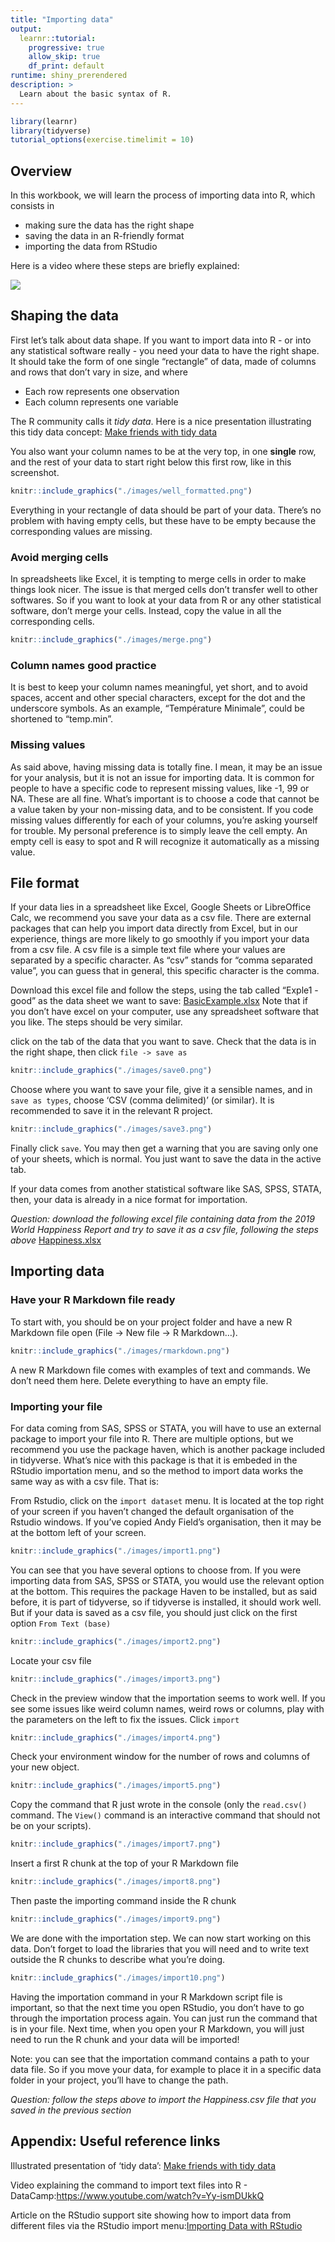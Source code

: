 ```yaml
---
title: "Importing data"
output: 
  learnr::tutorial:
    progressive: true
    allow_skip: true
    df_print: default
runtime: shiny_prerendered
description: >
  Learn about the basic syntax of R.
---
```



```r
library(learnr)
library(tidyverse)
tutorial_options(exercise.timelimit = 10)
```


## Overview

In this workbook, we will learn the process of importing data into R, which consists in

- making sure the data has the right shape
- saving the data in an R-friendly format
- importing the data from RStudio


Here is a video where these steps are briefly explained:

![](https://youtu.be/truh-B_S-v4)



## Shaping the data
First let's talk about data shape. If you want to import data into R - or into any statistical software really - you need your data to have the right shape. It should take the form of one single "rectangle" of data, made of columns and rows that don't vary in size, and where

- Each row represents one observation
- Each column represents one variable

The R community calls it *tidy data*. Here is a nice presentation illustrating this tidy data concept: <a href="https://docs.google.com/presentation/d/1N7hKepabvl9OrHjvGJWPjUsfzVdB5xzV5AsFndgSwms/edit?usp=sharing" target="_blank">Make friends with tidy data </a> 

You also want your column names to be at the very top, in one **single** row, and the rest of your data to start right below this first row, like in this screenshot.

```r
knitr::include_graphics("./images/well_formatted.png")
```

Everything in your rectangle of data should be part of your data. There's no problem with having empty cells, but these have to be empty because the corresponding values are missing. 



### Avoid merging cells
In spreadsheets like Excel, it is tempting to merge cells in order to make things look nicer. The issue is that merged cells don't transfer well to other softwares. So if you want to look at your data from R or any other statistical software, don't merge your cells. Instead, copy the value in all the corresponding cells.
```r
knitr::include_graphics("./images/merge.png")
```

### Column names good practice
It is best to keep your column names meaningful, yet short, and to avoid spaces, accent and other special characters, except for the dot and the underscore symbols. As an example, "Température Minimale", could be shortened to "temp.min". 


### Missing values

As said above, having missing data is totally fine. I mean, it may be an issue for your analysis, but it is not an issue for importing data. It is common for people to have a specific code to represent missing values, like -1, 99 or NA. These are all fine. What's important is to choose a code that cannot be a value taken by your non-missing data, and to be consistent. If you code missing values differently for each of your columns, you're asking yourself for trouble. My personal preference is to simply leave the cell empty. An empty cell is easy to spot and R will recognize it automatically as a missing value.


## File format

If your data lies in a spreadsheet like Excel, Google Sheets or LibreOffice Calc, we recommend you save your data as a csv file. There are external packages that can help you import data directly from Excel, but in our experience, things are more likely to go smoothly if you import your data from a csv file. A csv file is a simple text file where your values are separated by a specific character. As "csv" stands for "comma separated value", you can guess that in general, this specific character is the comma.

Download this excel file and follow the steps, using the tab called "Exple1 - good" as the data sheet we want to save: [BasicExample.xlsx](https://github.com/stats4sd/r2020_04Rstudio/raw/main/BasicExample.xlsx)
Note that if you don't have excel on your computer, use any spreadsheet software that you like. The steps should be very similar.


click on the tab of the data that you want to save. Check that the data is in the right shape, then click `file -> save as`

```r
knitr::include_graphics("./images/save0.png")
```

Choose where you want to save your file, give it a sensible names, and in `save as types`, choose 'CSV (comma delimited)' (or similar). It is recommended to save it in the relevant R project.
```r
knitr::include_graphics("./images/save3.png")
```

Finally click `save`. You may then get a warning that you are saving only one of your sheets, which is normal. You just want to save the data in the active tab.


If your data comes from another statistical software like SAS, SPSS, STATA, then, your data is already in a nice format for importation.


*Question: download the following excel file containing data from the 2019 World Happiness Report and try to save it as a csv file, following the steps above*
[Happiness.xlsx](https://github.com/stats4sd/r2020_04Rstudio/raw/main/Happiness.xlsx)





## Importing data


### Have your R Markdown file ready

To start with, you should be on your project folder and have a new R Markdown file open (File -> New file -> R Markdown...).
```r
knitr::include_graphics("./images/rmarkdown.png")
```


A new R Markdown file comes with examples of text and commands. We don't need them here. Delete everything to have an empty file. 


### Importing your file

For data coming from SAS, SPSS or STATA, you will have to use an external package to import your file into R. There are multiple options, but we recommend you use the package haven, which is another package included in tidyverse. What's nice with this package is that it is embeded in the RStudio importation menu, and so the method to import data works the same way as with a csv file. That is:


From Rstudio, click on the `import dataset` menu. It is located at the top right of your screen if you haven't changed the default organisation of the Rstudio windows. If you've copied Andy Field's organisation, then it may be at the bottom left of your screen.
```r
knitr::include_graphics("./images/import1.png")
```

You can see that you have several options to choose from. If you were importing data from SAS, SPSS or STATA, you would use the relevant option at the bottom. This requires the package Haven to be installed, but as said before, it is part of tidyverse, so if tidyverse is installed, it should work well. But if your data is saved as a csv file, you should just click on the first option `From Text (base)`
```r
knitr::include_graphics("./images/import2.png")
```


Locate your csv file
```r
knitr::include_graphics("./images/import3.png")
```

Check in the preview window that the importation seems to work well. If you see some issues like weird column names, weird rows or columns, play with the parameters on the left to fix the issues. Click `import`
```r
knitr::include_graphics("./images/import4.png")
```


Check your environment window for the number of rows and columns of your new object.
```r
knitr::include_graphics("./images/import5.png")
```


Copy the command that R just wrote in the console (only the `read.csv()` command. The `View()` command is an interactive command that should not be on your scripts).
```r
knitr::include_graphics("./images/import7.png")
```

Insert a first R chunk at the top of your R Markdown file
```r
knitr::include_graphics("./images/import8.png")
```


Then paste the importing command inside the R chunk 
```r
knitr::include_graphics("./images/import9.png")
```

We are done with the importation step. We can now start working on this data. Don't forget to load the libraries that you will need and to write text outside the R chunks to describe what you're doing.
```r
knitr::include_graphics("./images/import10.png")
```


Having the importation command in your R Markdown script file is important, so that the next time you open RStudio, you don't have to go through the importation process again. You can just run the command that is in your file. Next time, when you open your R Markdown, you will just need to run the R chunk and your data will be imported!

Note: you can see that the importation command contains a path to your data file. So if you move your data, for example to place it in a specific data folder in your project, you'll have to change the path.


*Question: follow the steps above to import the Happiness.csv file that you saved in the previous section*


## Appendix:  Useful reference links  


Illustrated presentation of 'tidy data': <a href="https://docs.google.com/presentation/d/1N7hKepabvl9OrHjvGJWPjUsfzVdB5xzV5AsFndgSwms/edit?usp=sharing" target="_blank">Make friends with tidy data </a> 

Video explaining the command to import text files into R - DataCamp:<a href="https://www.youtube.com/watch?v=Yy-ismDUkkQ" target="_blank">https://www.youtube.com/watch?v=Yy-ismDUkkQ   </a> 

Article on the RStudio support site showing how to import data from different files via the RStudio import menu:<a href="https://support.rstudio.com/hc/en-us/articles/218611977-Importing-Data-with-RStudio" target="_blank">Importing Data with RStudio</a> 





